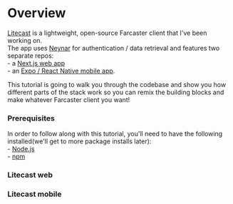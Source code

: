 # Overview

[Litecast](https://litecast.xyz) is a lightweight, open-source Farcaster client that I've been working on.
<br/> The app uses [Neynar](https://neynar.com) for authentication / data retrieval and features two separate repos: <br /> - a [Next.js web app](https://github.com/dylsteck/litecast/web) <br/> - an [Expo / React Native mobile app](https://github.com/dylsteck/litecast).

This tutorial is going to walk you through the codebase and show you how different parts of the stack work so you can remix the building blocks and make whatever Farcaster client you want!

### Prerequisites
In order to follow along with this tutorial, you'll need to have the following installed(we'll get to more package installs later): <br /> - [Node.js](https://nodejs.org/en/) <br/> - [npm](https://npmjs.org/)


### Litecast web

### Litecast mobile